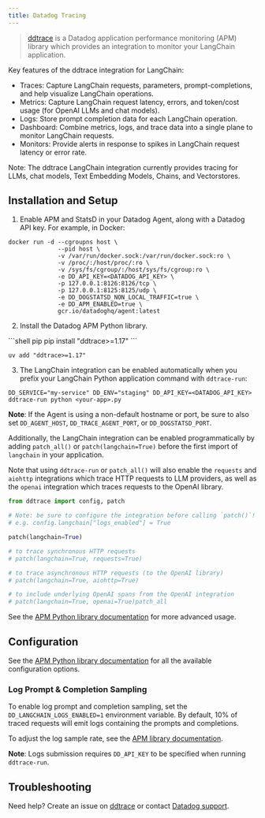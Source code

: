 ```yaml
---
title: Datadog Tracing
---
```


>[ddtrace](https://github.com/DataDog/dd-trace-py) is a Datadog application performance monitoring (APM) library which provides an integration to monitor your LangChain application.

Key features of the ddtrace integration for LangChain:
- Traces: Capture LangChain requests, parameters, prompt-completions, and help visualize LangChain operations.
- Metrics: Capture LangChain request latency, errors, and token/cost usage (for OpenAI LLMs and chat models).
- Logs: Store prompt completion data for each LangChain operation.
- Dashboard: Combine metrics, logs, and trace data into a single plane to monitor LangChain requests.
- Monitors: Provide alerts in response to spikes in LangChain request latency or error rate.

Note: The ddtrace LangChain integration currently provides tracing for LLMs, chat models, Text Embedding Models, Chains, and Vectorstores.

## Installation and Setup

1. Enable APM and StatsD in your Datadog Agent, along with a Datadog API key. For example, in Docker:

```
docker run -d --cgroupns host \
              --pid host \
              -v /var/run/docker.sock:/var/run/docker.sock:ro \
              -v /proc/:/host/proc/:ro \
              -v /sys/fs/cgroup/:/host/sys/fs/cgroup:ro \
              -e DD_API_KEY=<DATADOG_API_KEY> \
              -p 127.0.0.1:8126:8126/tcp \
              -p 127.0.0.1:8125:8125/udp \
              -e DD_DOGSTATSD_NON_LOCAL_TRAFFIC=true \
              -e DD_APM_ENABLED=true \
              gcr.io/datadoghq/agent:latest
```

2. Install the Datadog APM Python library.

<CodeGroup>
```shell pip
pip install "ddtrace>=1.17"
```

```shell uv
uv add "ddtrace>=1.17"
```
</CodeGroup>


3. The LangChain integration can be enabled automatically when you prefix your LangChain Python application command with `ddtrace-run`:

```
DD_SERVICE="my-service" DD_ENV="staging" DD_API_KEY=<DATADOG_API_KEY> ddtrace-run python <your-app>.py
```

**Note**: If the Agent is using a non-default hostname or port, be sure to also set `DD_AGENT_HOST`, `DD_TRACE_AGENT_PORT`, or `DD_DOGSTATSD_PORT`.

Additionally, the LangChain integration can be enabled programmatically by adding `patch_all()` or `patch(langchain=True)` before the first import of `langchain` in your application.

Note that using `ddtrace-run` or `patch_all()` will also enable the `requests` and `aiohttp` integrations which trace HTTP requests to LLM providers, as well as the `openai` integration which traces requests to the OpenAI library.

```python
from ddtrace import config, patch

# Note: be sure to configure the integration before calling `patch()`!
# e.g. config.langchain["logs_enabled"] = True

patch(langchain=True)

# to trace synchronous HTTP requests
# patch(langchain=True, requests=True)

# to trace asynchronous HTTP requests (to the OpenAI library)
# patch(langchain=True, aiohttp=True)

# to include underlying OpenAI spans from the OpenAI integration
# patch(langchain=True, openai=True)patch_all
```

See the [APM Python library documentation](https://ddtrace.readthedocs.io/en/stable/installation_quickstart.html) for more advanced usage.


## Configuration

See the [APM Python library documentation](https://ddtrace.readthedocs.io/en/stable/integrations.html#langchain) for all the available configuration options.


### Log Prompt & Completion Sampling

To enable log prompt and completion sampling, set the `DD_LANGCHAIN_LOGS_ENABLED=1` environment variable. By default, 10% of traced requests will emit logs containing the prompts and completions.

To adjust the log sample rate, see the [APM library documentation](https://ddtrace.readthedocs.io/en/stable/integrations.html#langchain).

**Note**: Logs submission requires `DD_API_KEY` to be specified when running `ddtrace-run`.


## Troubleshooting

Need help? Create an issue on [ddtrace](https://github.com/DataDog/dd-trace-py) or contact [Datadog support](https://docs.datadoghq.com/help/).
